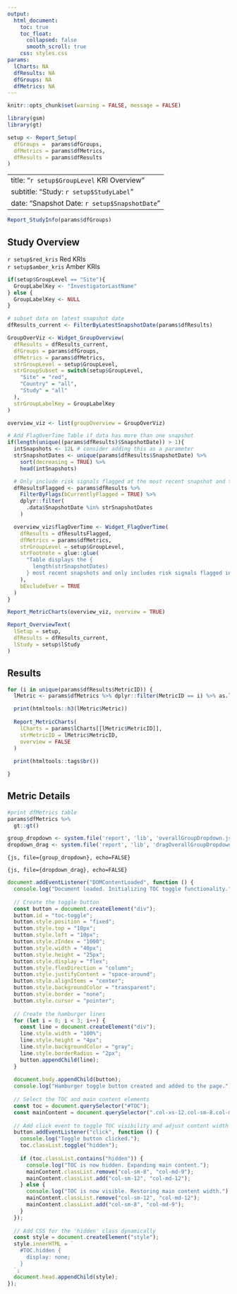 ```yaml
---
output:
  html_document:
    toc: true
    toc_float:
      collapsed: false
      smooth_scroll: true
    css: styles.css
params:
  lCharts: NA
  dfResults: NA
  dfGroups: NA
  dfMetrics: NA
---
```


```r
knitr::opts_chunk$set(warning = FALSE, message = FALSE) 
```


```r
library(gsm)
library(gt)

setup <- Report_Setup(
  dfGroups =  params$dfGroups, 
  dfMetrics = params$dfMetrics, 
  dfResults = params$dfResults
)

```
---
title: "`r setup$GroupLevel` KRI Overview"
subtitle: "Study: `r setup$StudyLabel`"
date: "Snapshot Date: `r setup$SnapshotDate`"
--- 

::: {
    #overall-group-select
    .overall-group-select
    title="Selected group will be highlighted in all charts for all KRIs."
}
:::

```r
Report_StudyInfo(params$dfGroups)
```

## Study Overview

::: flag-container
::: {.flag .flag-red}
<div> `r setup$red_kris` Red KRIs </div>
:::

::: {.flag .flag-amber}
<div> `r setup$amber_kris` Amber KRIs </div>
:::
:::

::: gsm-overview-table


```r
if(setup$GroupLevel == "Site"){ 
  GroupLabelKey <- "InvestigatorLastName"
} else { 
  GroupLabelKey <- NULL 
}  

# subset data on latest snapshot date
dfResults_current <- FilterByLatestSnapshotDate(params$dfResults)

GroupOverViz <- Widget_GroupOverview(
  dfResults = dfResults_current,
  dfGroups = params$dfGroups,
  dfMetrics = params$dfMetrics,
  strGroupLevel = setup$GroupLevel,
  strGroupSubset = switch(setup$GroupLevel,
    "Site" = "red",
    "Country" = "all",
    "Study" = "all"
  ),
  strGroupLabelKey = GroupLabelKey
)

overview_viz <- list(groupOverview = GroupOverViz)

# Add FlagOverTime Table if data has more than one snapshot
if(length(unique((params$dfResults)$SnapshotDate)) > 1){
  intSnapshots <- 12L # consider adding this as a parameter
  strSnapshotDates <- unique(params$dfResults$SnapshotDate) %>%
    sort(decreasing = TRUE) %>%
    head(intSnapshots)

  # Only include risk signals flagged at the most recent snapshot and the 12 most recent snapshots.
  dfResultsFlagged <- params$dfResults %>%
    FilterByFlags(bCurrentlyFlagged = TRUE) %>%
    dplyr::filter(
      .data$SnapshotDate %in% strSnapshotDates
    )

  overview_viz$flagOverTime <- Widget_FlagOverTime(
    dfResults = dfResultsFlagged,
    dfMetrics = params$dfMetrics,
    strGroupLevel = setup$GroupLevel,
    strFootnote = glue::glue(
      "Table displays the {
        length(strSnapshotDates)
      } most recent snapshots and only includes risk signals flagged in the most recent snapshot."
    ),
    bExcludeEver = TRUE
  )
}

Report_MetricCharts(overview_viz, overview = TRUE)
```

:::

```r

Report_OverviewText(
  lSetup = setup,
  dfResults = dfResults_current,
  lStudy = setup$lStudy
)


```

## Results

```r

for (i in unique(params$dfResults$MetricID)) {
  lMetric <- params$dfMetrics %>% dplyr::filter(MetricID == i) %>% as.list

  print(htmltools::h3(lMetric$Metric))
  
  Report_MetricCharts(
    lCharts = params$lCharts[[lMetric$MetricID]],
    strMetricID = lMetric$MetricID,
    overview = FALSE
  )
  
  print(htmltools::tags$br())

}

```

## Metric Details
```r
#print dfMetrics table
params$dfMetrics %>%
  gt::gt()

```

```r
group_dropdown <- system.file('report', 'lib', 'overallGroupDropdown.js', package = "gsm")
dropdown_drag <- system.file('report', 'lib', 'dragOverallGroupDropdown.js', package = "gsm")
```

```{js, file={group_dropdown}, echo=FALSE}
```

```{js, file={dropdown_drag}, echo=FALSE}
```

```js
document.addEventListener("DOMContentLoaded", function () {
  console.log("Document loaded. Initializing TOC toggle functionality.");
 
  // Create the toggle button
  const button = document.createElement("div");
  button.id = "toc-toggle";
  button.style.position = "fixed";
  button.style.top = "10px";
  button.style.left = "10px";
  button.style.zIndex = "1000";
  button.style.width = "40px";
  button.style.height = "25px";
  button.style.display = "flex";
  button.style.flexDirection = "column";
  button.style.justifyContent = "space-around";
  button.style.alignItems = "center";
  button.style.backgroundColor = "transparent";
  button.style.border = "none";
  button.style.cursor = "pointer";
 
  // Create the hamburger lines
  for (let i = 0; i < 3; i++) {
    const line = document.createElement("div");
    line.style.width = "100%";
    line.style.height = "4px";
    line.style.backgroundColor = "gray";
    line.style.borderRadius = "2px";
    button.appendChild(line);
  }
 
  document.body.appendChild(button);
  console.log("Hamburger toggle button created and added to the page.");
 
  // Select the TOC and main content elements
  const toc = document.querySelector("#TOC");
  const mainContent = document.querySelector(".col-xs-12.col-sm-8.col-md-9");
 
  // Add click event to toggle TOC visibility and adjust content width
  button.addEventListener("click", function () {
    console.log("Toggle button clicked.");
    toc.classList.toggle("hidden");
 
    if (toc.classList.contains("hidden")) {
      console.log("TOC is now hidden. Expanding main content.");
      mainContent.classList.remove("col-sm-8", "col-md-9");
      mainContent.classList.add("col-sm-12", "col-md-12");
    } else {
      console.log("TOC is now visible. Restoring main content width.");
      mainContent.classList.remove("col-sm-12", "col-md-12");
      mainContent.classList.add("col-sm-8", "col-md-9");
    }
  });
 
  // Add CSS for the 'hidden' class dynamically
  const style = document.createElement("style");
  style.innerHTML = `
    #TOC.hidden {
      display: none;
    }
  `;
  document.head.appendChild(style);
});
 
```

